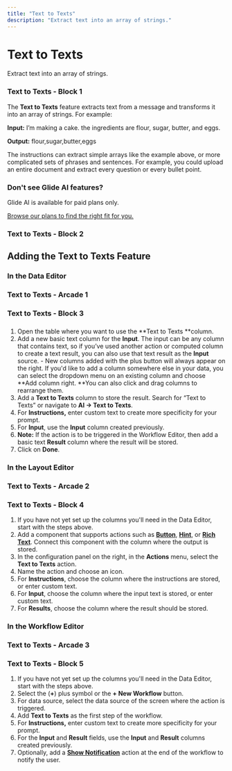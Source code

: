 ```yaml
---
title: "Text to Texts"
description: "Extract text into an array of strings."
---
```


# Text to Texts

Extract text into an array of strings.

### Text to Texts - Block 1

The **Text to Texts** feature extracts text from a message and transforms it into an array of strings. For example:

**Input:** I’m making a cake. the ingredients are flour, sugar, butter, and eggs.

**Output:** flour,sugar,butter,eggs

The instructions can extract simple arrays like the example above, or more complicated sets of phrases and sentences. For example, you could upload an entire document and extract every question or every bullet point.

### Don't see Glide AI features?

Glide AI is available for paid plans only.

[Browse our plans to find the right fit for you.](https://www.glideapps.com/pricing)

### Text to Texts - Block 2

## Adding the Text to Texts Feature

### In the Data Editor



### Text to Texts - Arcade 1

### Text to Texts - Block 3

### 

1. Open the table where you want to use the **Text to Texts **column.
2. Add a new basic text column for the **Input**. The input can be any column that contains text, so if you’ve used another action or computed column to create a text result, you can also use that text result as the **Input** source. - New columns added with the plus button will always appear on the right. If you'd like to add a column somewhere else in your data, you can select the dropdown menu on an existing column and choose **Add column right. **You can also click and drag columns to rearrange them.
3. Add a **Text to Texts** column to store the result. Search for “Text to Texts” or navigate to **AI → Text to Texts**.
4. For **Instructions,** enter custom text to create more specificity for your prompt.
5. For **Input**, use the **Input** column created previously.
6. **Note:** If the action is to be triggered in the Workflow Editor, then add a basic text **Result** column where the result will be stored.
7. Click on **Done**.

### In the Layout Editor



### Text to Texts - Arcade 2

### Text to Texts - Block 4



1. If you have not yet set up the columns you'll need in the Data Editor, start with the steps above.
2. Add a component that supports actions such as [**Button**](https://www.glideapps.com/docs/essentials/components/button), [**Hint**](https://www.glideapps.com/docs/automation/ai/essentials/components/hint), or [**Rich Text**](https://www.glideapps.com/docs/essentials/components/rich-text). Connect this component with the column where the output is stored.
3. In the configuration panel on the right, in the **Actions** menu, select the **Text to Texts** action.
4. Name the action and choose an icon.
5. For **Instructions**, choose the column where the instructions are stored, or enter custom text.
6. For **Input**, choose the column where the input text is stored, or enter custom text.
7. For **Results**, choose the column where the result should be stored.

### In the Workflow Editor



### Text to Texts - Arcade 3

### Text to Texts - Block 5



1. If you have not yet set up the columns you'll need in the Data Editor, start with the steps above.
2. Select the (**+**) plus symbol or the **+ New Workflow** button.
3. For data source, select the data source of the screen where the action is triggered.
4. Add **Text to Texts** as the first step of the workflow.
5. For **Instructions,** enter custom text to create more specificity for your prompt.
6. For the **Input** and **Result** fields, use the **Input** and **Result** columns created previously.
7. Optionally, add a [**Show Notification**](https://www.glideapps.com/docs/automation/actions/show-notification) action at the end of the workflow to notify the user.




